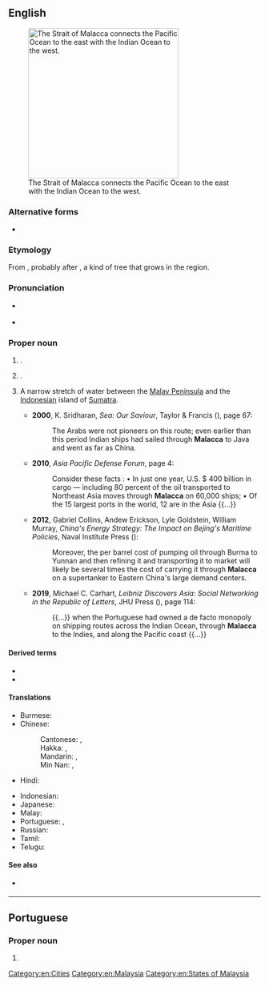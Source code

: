 {{also|malacca}}
==English==
{{wikipedia}}
[[Image:Strait of malacca.jpg|thumb|right|300px|The Strait of Malacca connects the Pacific Ocean to the east with the Indian Ocean to the west.]]

===Alternative forms===
* {{l|en|Melaka}}

===Etymology===
From {{bor|en|ms|Melaka}}, probably after {{m|ms|melaka}}, a kind of tree that grows in the region.

===Pronunciation===
* {{a|Malaysia}} {{IPA|en|/məˈlaka/|/məˈlakə/}}
* {{a|UK}} {{IPA|en|/məˈlækə/}}

===Proper noun===
{{en-proper noun}}

# {{place|en|A state in western <<c/Malaysia>>}}.
# {{place|en|capital city|state:Suf/Malacca|c/Malaysia}}.
# {{rfv-sense|en}} A narrow stretch of water between the [[Malay Peninsula]] and the [[Indonesia]]n island of [[Sumatra]].
#* '''2000''', K. Sridharan, ''Sea: Our Saviour'', Taylor & Francis ({{ISBN|9788122412451}}), page 67:
#*: The Arabs were not pioneers on this route; even earlier than this period Indian ships had sailed through '''Malacca''' to Java and went as far as China.
#* '''2010''', ''Asia Pacific Defense Forum'', page 4:
#*: Consider these facts : • In just one year, U.S. $ 400 billion in cargo — including 80 percent of the oil transported to Northeast Asia moves through '''Malacca''' on 60,000 ships; • Of the 15 largest ports in the world, 12 are in the Asia {{...}}
#* '''2012''', Gabriel Collins, Andew Erickson, Lyle Goldstein, William Murray, ''China's Energy Strategy: The Impact on Bejing's Maritime Policies'', Naval Institute Press ({{ISBN|9781612511511}}):
#*: Moreover, the per barrel cost of pumping oil through Burma to Yunnan and then refining it and transporting it to market will likely be several times the cost of carrying it through '''Malacca''' on a supertanker to Eastern China&#39;s large demand centers.
#* '''2019''', Michael C. Carhart, ''Leibniz Discovers Asia: Social Networking in the Republic of Letters'', JHU Press ({{ISBN|9781421427546}}), page 114:
#*: {{...}} when the Portuguese had owned a de facto monopoly on shipping routes across the Indian Ocean, through '''Malacca''' to the Indies, and along the Pacific coast&nbsp;{{...}}

====Derived terms====
* {{l|en|Malacca cane}}
* {{l|en|Strait of Malacca}}

====Translations====
{{trans-top|state in Malaysia}}
* Burmese: {{t+|my|မာလကာ}}
* Chinese:
*: Cantonese: {{t|yue|馬六甲}}, {{t|yue|马六甲|tr=maa5 luk6 gaap3}}
*: Hakka: {{t|hak|馬六甲}}, {{t|hak|马六甲|tr=Mâ-liuk-kap}}
*: Mandarin: {{t+|cmn|馬六甲}}, {{t+|cmn|马六甲|tr=Mǎliùjiǎ}}
*: Min Nan: {{t|nan|馬六甲}}, {{t|nan|马六甲|tr=Má-la̍k-kah}}
* Hindi: {{t|hi|मलक्का}}
{{trans-mid}}
* Indonesian: {{t+|id|Melaka}}
* Japanese: {{t|ja|マラッカ|tr=Marakka}}
* Malay: {{t|ms|Melaka}}
* Portuguese: {{t|pt|Malaca|f}}, {{t|pt|Málaca|f}}
* Russian: {{t+|ru|Мала́кка|f}}
* Tamil: {{t|ta|மலாக்கா}}
* Telugu: {{t|te|మలక్కా}}
{{trans-bottom}}

====See also====
* {{q|not to be confused with}} {{l|en|Molucca}}

[[Category:en:Cities]]
[[Category:en:Malaysia]]
[[Category:en:States of Malaysia]]

----

==Portuguese==

===Proper noun===
{{pt-proper noun|f}}

# {{alternative spelling of|pt|Malaca}}